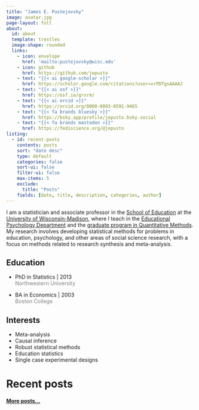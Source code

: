 ```yaml
---
title: "James E. Pustejovsky"
image: avatar.jpg
page-layout: full
about:
  id: about
  template: trestles
  image-shape: rounded
  links:
    - icon: envelope
      href: 'mailto:pustejovsky@wisc.edu'
    - icon: github
      href: https://github.com/jepusto
    - text: "{{< ai google-scholar >}}"
      href: https://scholar.google.com/citations?user=vrPDTgsAAAAJ
    - text: "{{< ai osf >}}"
      href: https://osf.io/grxrm/
    - text: "{{< ai orcid >}}"
      href: https://orcid.org/0000-0003-0591-9465
    - text: "{{< fa brands bluesky >}}"
      href: https://bsky.app/profile/jepusto.bsky.social
    - text: "{{< fa brands mastodon >}}"
      href: https://fediscience.org/@jepusto
listing:
  - id: recent-posts
    contents: posts
    sort: "date desc"
    type: default
    categories: false
    sort-ui: false
    filter-ui: false
    max-items: 5
    exclude: 
      title: "Posts"
    fields: [date, title, description, categories, author]  
---
```


:::::{#about}

I am a statistician and associate professor in the [School of Education](https://education.wisc.edu/) at the [University of Wisconsin-Madison](https://www.wisc.edu/), where I teach in the [Educational Psychology Department](https://edpsych.education.wisc.edu/) and the [graduate program in Quantitative Methods](https://edpsych.education.wisc.edu/academics/quantitative-methods/). My research involves developing statistical methods for problems in education, psychology, and other areas of social science research, with a focus on methods related to research synthesis and meta-analysis. 

::::{.grid}

::: {.g-col-6}

## Education

- PhD in Statistics | 2013 <br> [Northwestern University]{style='color:gray;'}

- BA in Economics | 2003 <br> [Boston College]{style='color:gray;'}

:::

::: {.g-col-6}

## Interests

- Meta-analysis
- Causal inference
- Robust statistical methods
- Education statistics
- Single case experimental designs

:::

::::

:::::

# Recent posts 

:::::{#recent-posts}
:::::

#### [More posts...](/posts/)
